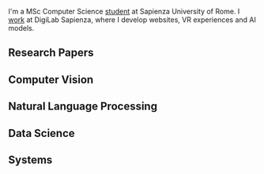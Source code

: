 
<NameTransition />

I'm a MSc Computer Science [student](/studies) at Sapienza University of Rome. I [work](/work) at DigiLab Sapienza, where I develop websites, VR experiences and AI models.

## Research Papers

<ProjectGrid>
  <ProjectCard 
    title="Language Modeling for Epigraphs" 
    description="A BERT model for EDR's Latin Epigraphs text completion"
    link="/language_modeling_for_epigraphs.pdf"
    image="/sapienza.png"
    tags={["IEEE CyberHumanities 2025", "Natural Language Processing", "Latin Epigraphy"]}
  />
</ProjectGrid>

## Computer Vision

<ProjectGrid>
  <ProjectCard 
    title="Seaspray" 
    description="Transformers applied to CAPTCHA-cloaked phishing websites"
    link="/seaspray.pdf"
    image="/microsoft.png"
    tags={["Computer Vision", "Phishing", "CyberSecurity"]}
    external={true}
  />
  <ProjectCard 
    title="iFAB: FabLab Robot Assistant" 
    description="A robot assistant to help in FabLab environments, developed in collaboration with Microsoft Italy."
    link="https://www.mondodigitale.org/notizie/la-fabbricazione-digitale-tutti"
    image="/microsoft.png"
    tags={["Computer Vision", "Robotics", "Microsoft"]}
    external={true}
  />
  <ProjectCard 
    title="SOFA: Step On Foot Analyzer" 
    description="A system to analyze the pressure distribution on the foot during walking, providing insights for medical diagnostics."
    link="https://sofa.federicogerardi.ovh"
    image="/archeo3d.png"
    tags={["Computer Vision", "Soccer", "Referee"]}
    external={true}
  />
</ProjectGrid>

## Natural Language Processing
<ProjectGrid>
  <ProjectCard 
    title="Augustus" 
    description="Enhancing Epigraphic Language Models with POS Tagging, Material Classification, and Generative Capabilities"
    link="/augustus.pdf"
    tags={["Natural Language Processing", "Latin Epigraphy", "BERT"]}
  />
</ProjectGrid>

## Data Science

<ProjectGrid>
  <ProjectCard 
    title="Mental Health Model" 
    description="A predictive model to identify early signs of depression using machine learning algorithms."
    link="/fds_report.pdf"
    image="/sapienza.png"
    tags={["Data Science", "ML", "Healthcare"]}
  />
  <ProjectCard 
    title="Obesity Prediction" 
    description="An introduction to machine learning through the development of various models to predict obesity."
    link="/n/obesity-prediction"
    image="/sapienza.png"
    tags={["Data Science", "ML", "Tutorial"]}
  />
</ProjectGrid>

## Systems

<ProjectGrid>
  <ProjectCard 
    title="Custom Wireless Joystick" 
    description="Development of a wireless joystick with Arduino and Linux integration for my bachelor's thesis."
    link="/bachelor_thesis.pdf"
    image="/fermi.png"
    tags={["Systems", "Arduino", "Linux", "IoT"]}
  />
</ProjectGrid>
